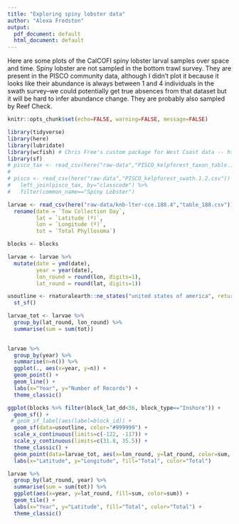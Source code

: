 ```yaml
---
title: "Exploring spiny lobster data"
author: "Alexa Fredston"
output:
  pdf_document: default
  html_document: default
---
```


Here are some plots of the CalCOFI spiny lobster larval samples over space and time. Spiny lobster are not sampled in the bottom trawl survey. They are present in the PISCO community data, although I didn't plot it because it looks like their abundance is always between 1 and 4 individuals in the swath survey--we could potentially get true absences from that dataset but it will be hard to infer abundance change. They are probably also sampled by Reef Check. 

```r
knitr::opts_chunk$set(echo=FALSE, warning=FALSE, message=FALSE)
```

```r
library(tidyverse)
library(here)
library(lubridate)
library(wcfish) # Chris Free's custom package for West Coast data -- https://github.com/cfree14/wcfish
library(sf)
# pisco_tax <- read_csv(here("raw-data","PISCO_kelpforest_taxon_table.1.2.csv")) # https://data.piscoweb.org/metacatui/#view/doi:10.6085/AA/PISCO_kelpforest.1.6
# 
# pisco <- read_csv(here("raw-data","PISCO_kelpforest_swath.1.2.csv")) %>% 
#   left_join(pisco_tax, by="classcode") %>% 
#   filter(common_name=="Spiny Lobster")

larvae <- read_csv(here("raw-data/knb-lter-cce.188.4","table_188.csv")) %>% #downloaded from: https://doi.org/10.6073/pasta/9e38121ebb26f1b59b7b39b2eff844fa 
  rename(date = `Tow Collection Day`,
         lat = `Latitude (º)`,
         lon = `Longitude (º)`,
         tot = `Total Phyllosoma`) 

blocks <- blocks

larvae <- larvae %>% 
  mutate(date = ymd(date), 
         year = year(date), 
         lon_round = round(lon, digits=1),
         lat_round = round(lat, digits=1))

usoutline <- rnaturalearth::ne_states("united states of america", returnclass = "sf") %>% 
  st_sf()

larvae_tot <- larvae %>%
  group_by(lat_round, lon_round) %>% 
  summarise(sum = sum(tot))
  
```

```r
larvae %>% 
  group_by(year) %>% 
  summarise(n=n()) %>% 
  ggplot(., aes(x=year, y=n)) +
  geom_point() +
  geom_line() +
  labs(x="Year", y="Number of Records") +
  theme_classic()
```

```r
ggplot(blocks %>% filter(block_lat_dd<36, block_type=="Inshore")) + 
  geom_sf() + 
 # geom_sf_label(aes(label=block_id)) + 
  geom_sf(data=usoutline, color="#999999") +
  scale_x_continuous(limits=c(-122, -117)) + 
  scale_y_continuous(limits=c(31.8, 35.5)) +
  theme_classic() + 
  geom_point(data=larvae_tot, aes(x=lon_round, y=lat_round, color=sum, fill=sum)) +
  labs(x="Latitude", y="Longitude", fill="Total", color="Total") 
```

```r
larvae %>% 
  group_by(lat_round, year) %>% 
  summarise(sum = sum(tot)) %>% 
  ggplot(aes(x=year, y=lat_round, fill=sum, color=sum)) +
  geom_tile() +
  labs(x="Year", y="Latitude", fill="Total", color="Total") +
  theme_classic()
```
